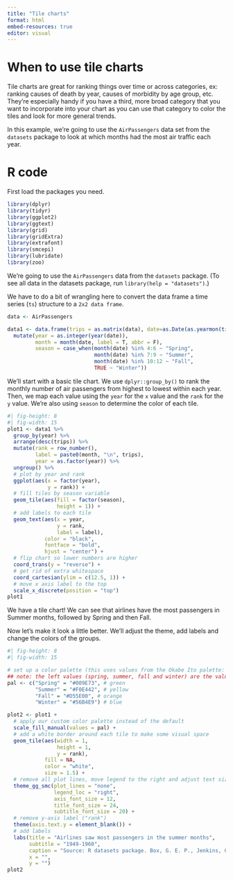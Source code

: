 ```yaml
---
title: "Tile charts"
format: html
embed-resources: true
editor: visual
---
```


# When to use tile charts

Tile charts are great for ranking things over time or across categories, ex: ranking causes of death by year, causes of morbidity by age group, etc. They're especially handy if you have a third, more broad category that you want to incorporate into your chart as you can use that category to color the tiles and look for more general trends. 

In this example, we're going to use the `AirPassengers` data set from the `datasets` package to look at which months had the most air traffic each year. 

# R code

First load the packages you need.

```r
library(dplyr)
library(tidyr)
library(ggplot2)
library(ggtext)
library(grid)
library(gridExtra)
library(extrafont)
library(smcepi)
library(lubridate)
library(zoo)
```

We're going to use the `AirPassengers` data from the `datasets` package. (To see all data in the datasets package, run `library(help = "datasets")`.)

We have to do a bit of wrangling here to convert the data frame a time series (`ts`) structure to a `2x2 data frame`.

```r
data <- AirPassengers 

data1 <- data.frame(trips = as.matrix(data), date=as.Date(as.yearmon(time(data)))) %>%
  mutate(year = as.integer(year(date)),
         month = month(date, label = T, abbr = F),
         season = case_when(month(date) %in% 4:6 ~ "Spring",
                            month(date) %in% 7:9 ~ "Summer",
                            month(date) %in% 10:12 ~ "Fall",
                            TRUE ~ "Winter"))
```

We'll start with a basic tile chart. We use `dplyr::group_by()` to rank the monthly number of air passengers from highest to lowest within each year. Then, we map each value using the `year` for the `x` value and the `rank` for the `y` value. We're also using `season` to determine the color of each tile. 

```r
#| fig-height: 8
#| fig-width: 15
plot1 <- data1 %>%
  group_by(year) %>%
  arrange(desc(trips)) %>%
  mutate(rank = row_number(),
         label = paste0(month, "\n", trips),
         year = as.factor(year)) %>%
  ungroup() %>%
  # plot by year and rank
  ggplot(aes(x = factor(year),
             y = rank)) +
  # fill tiles by season variable
  geom_tile(aes(fill = factor(season),
                height = 1)) + 
  # add labels to each tile
  geom_text(aes(x = year,
                y = rank,
                label = label),
            color = "black",
            fontface = "bold",
            hjust = "center") + 
  # flip chart so lower numbers are higher 
  coord_trans(y = "reverse") +
  # get rid of extra whitespace
  coord_cartesian(ylim = c(12.5, 1)) +
  # move x axis label to the top
  scale_x_discrete(position = "top")
plot1 
```

We have a tile chart! We can see that airlines have the most passengers in Summer months, followed by Spring and then Fall. 

Now let's make it look a little better. We'll adjust the theme, add labels and change the colors of the groups. 

```r
#| fig-height: 8
#| fig-width: 15

# set up a color palette (this uses values from the Okabe Ito palette: https://siegal.bio.nyu.edu/color-palette/) 
## note: the left values (spring, summer, fall and winter) are the values from the "season" variable that we used for "geom_tile(aes(fill = factor(season))"
pal <- c("Spring" = "#009E73", # green 
         "Summer" = "#F0E442", # yellow
         "Fall" = "#D55E00", # orange 
         "Winter" = "#56B4E9") # blue

plot2 <- plot1 +
  # apply our custom color palette instead of the default
  scale_fill_manual(values = pal) + 
  # add a white border around each tile to make some visual space
  geom_tile(aes(width = 1,
                height = 1,
                y = rank), 
            fill = NA, 
            color = "white",
            size = 1.5) + 
  # remove all plot lines, move legend to the right and adjust text sizes
  theme_gg_smc(plot_lines = "none",
               legend_loc = "right",
               axis_font_size = 12,
               title_font_size = 24,
               subtitle_font_size = 20) + 
  # remove y-axis label ("rank")
  theme(axis.text.y = element_blank()) +
  # add labels 
  labs(title = "Airlines saw most passengers in the summer months",
       subtitle = "1949-1960",
       caption = "Source: R datasets package. Box, G. E. P., Jenkins, G. M. and Reinsel, G. C. (1976) Time Series Analysis, Forecasting and Control. Third Edition. Holden-Day. Series G.",
       x = "",
       y = "") 
plot2
```
